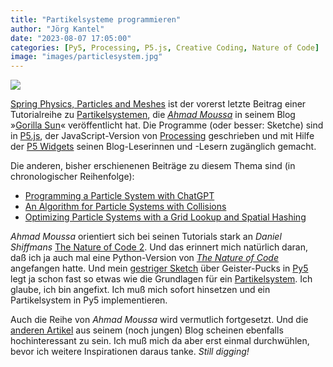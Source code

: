 ```yaml
---
title: "Partikelsysteme programmieren"
author: "Jörg Kantel"
date: "2023-08-07 17:05:00"
categories: [Py5, Processing, P5.js, Creative Coding, Nature of Code]
image: "images/particlesystem.jpg"
---
```


[![](images/particlesystem-b.jpg)](https://thecodingtrain.com/tracks/the-nature-of-code-2/noc/4-particles/1-particle-system)

[Spring Physics, Particles and Meshes](https://www.gorillasun.de/blog/spring-physics-and-connecting-particles-with-springs/) ist der vorerst letzte Beitrag einer Tutorialreihe zu [Partikelsystemen](https://de.wikipedia.org/wiki/Partikelsystem), die *[Ahmad Moussa](https://www.gorillasun.de/about/)* in seinem Blog »[Gorilla Sun](https://www.gorillasun.de/)« veröffentlicht hat. Die Programme (oder besser: Sketche) sind in [P5.js](http://cognitiones.kantel-chaos-team.de/programmierung/creativecoding/processing/p5js.html), der JavaScript-Version von [Processing](http://cognitiones.kantel-chaos-team.de/programmierung/creativecoding/processing/processing.html) geschrieben und mit Hilfe der [P5 Widgets](http://cognitiones.kantel-chaos-team.de/programmierung/creativecoding/processing/p5xjswidget.html) seinen Blog-Leserinnen und -Lesern zugänglich gemacht.

Die anderen, bisher erschienenen Beiträge zu diesem Thema sind (in chronologischer Reihenfolge):

- [Programming a Particle System with ChatGPT](https://www.gorillasun.de/blog/programming-a-particle-system-with-chatgpt/)
- [An Algorithm for Particle Systems with Collisions](https://www.gorillasun.de/blog/an-algorithm-for-particle-systems-with-collisions/)
- [Optimizing Particle Systems with a Grid Lookup and Spatial Hashing](https://www.gorillasun.de/blog/particle-system-optimization-grid-lookup-spatial-hashing/)

*Ahmad Moussa* orientiert sich bei seinen Tutorials stark an *Daniel Shiffmans* [The Nature of Code 2](https://thecodingtrain.com/tracks/the-nature-of-code-2). Und das erinnert mich natürlich daran, daß ich ja auch mal eine Python-Version von *[The Nature of Code](https://natureofcode.com/book/)* angefangen hatte. Und mein [gestriger Sketch](https://kantel.github.io/posts/2023080601_ghostly_disks/) über Geister-Pucks in [Py5](http://cognitiones.kantel-chaos-team.de/programmierung/creativecoding/processing/py5.html) legt ja schon fast so etwas wie die Grundlagen für ein [Partikelsystem](https://natureofcode.com/book/chapter-4-particle-systems/). Ich glaube, ich bin angefixt. Ich muß mich sofort hinsetzen und ein Partikelsystem in Py5 implementieren.

Auch die Reihe von *Ahmad Moussa* wird vermutlich fortgesetzt. Und die [anderen Artikel](https://www.gorillasun.de/articles/) aus seinem (noch jungen) Blog scheinen ebenfalls hochinteressant zu sein. Ich muß mich da aber erst einmal durchwühlen, bevor ich weitere Inspirationen daraus tanke. *Still digging!*